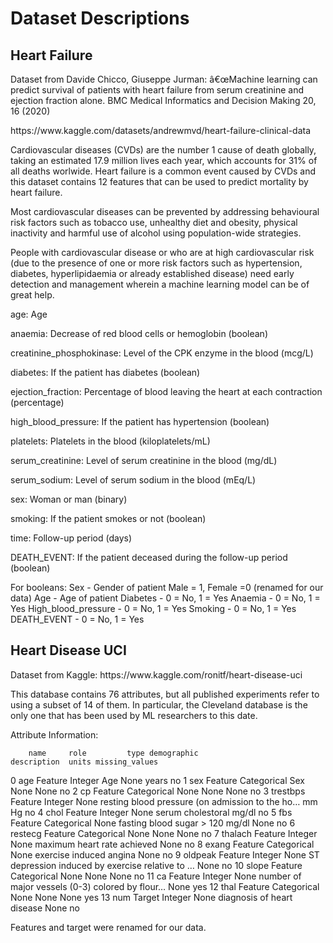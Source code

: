 # Dataset Descriptions {#sec-data-descript}

## Heart Failure {#sec-dd-hear-failure}

Dataset from Davide Chicco, Giuseppe Jurman: â€œMachine learning can predict survival of patients with heart failure from serum creatinine and ejection fraction alone. BMC Medical Informatics and Decision Making 20, 16 (2020)

https://www.kaggle.com/datasets/andrewmvd/heart-failure-clinical-data

Cardiovascular diseases (CVDs) are the number 1 cause of death globally, taking an estimated 17.9 million lives each year, which accounts for 31% of all deaths worlwide.
Heart failure is a common event caused by CVDs and this dataset contains 12 features that can be used to predict mortality by heart failure.

Most cardiovascular diseases can be prevented by addressing behavioural risk factors such as tobacco use, unhealthy diet and obesity, physical inactivity and harmful use of alcohol using population-wide strategies.

People with cardiovascular disease or who are at high cardiovascular risk (due to the presence of one or more risk factors such as hypertension, diabetes, hyperlipidaemia or already established disease) need early detection and management wherein a machine learning model can be of great help.


age: Age

anaemia: Decrease of red blood cells or hemoglobin (boolean)

creatinine_phosphokinase: Level of the CPK enzyme in the blood (mcg/L)

diabetes: If the patient has diabetes (boolean)

ejection_fraction: Percentage of blood leaving the heart at each contraction (percentage)

high_blood_pressure: If the patient has hypertension (boolean)

platelets: Platelets in the blood (kiloplatelets/mL)

serum_creatinine: Level of serum creatinine in the blood (mg/dL)

serum_sodium: Level of serum sodium in the blood (mEq/L)

sex: Woman or man (binary)

smoking: If the patient smokes or not (boolean)

time: Follow-up period (days)

DEATH_EVENT: If the patient deceased during the follow-up period (boolean)

For booleans:
Sex - Gender of patient Male = 1, Female =0  (renamed for our data)
Age - Age of patient
Diabetes - 0 = No, 1 = Yes
Anaemia - 0 = No, 1 = Yes
High_blood_pressure - 0 = No, 1 = Yes
Smoking - 0 = No, 1 = Yes
DEATH_EVENT - 0 = No, 1 = Yes




## Heart Disease UCI {#sec-dd-heart-disease-uci}

Dataset from Kaggle: https://www.kaggle.com/ronitf/heart-disease-uci

This database contains 76 attributes, but all published experiments refer to using a subset of 14 of them. In particular, the Cleveland database is the only one that has been used by ML researchers to this date.

Attribute Information:

        name     role         type demographic                                        description  units missing_values
0        age  Feature      Integer         Age                                               None  years             no
1        sex  Feature  Categorical         Sex                                               None   None             no
2         cp  Feature  Categorical        None                                               None   None             no
3   trestbps  Feature      Integer        None  resting blood pressure (on admission to the ho...  mm Hg             no
4       chol  Feature      Integer        None                                  serum cholestoral  mg/dl             no
5        fbs  Feature  Categorical        None                    fasting blood sugar > 120 mg/dl   None             no
6    restecg  Feature  Categorical        None                                               None   None             no
7    thalach  Feature      Integer        None                        maximum heart rate achieved   None             no
8      exang  Feature  Categorical        None                            exercise induced angina   None             no
9    oldpeak  Feature      Integer        None  ST depression induced by exercise relative to ...   None             no
10     slope  Feature  Categorical        None                                               None   None             no
11        ca  Feature      Integer        None  number of major vessels (0-3) colored by flour...   None            yes
12      thal  Feature  Categorical        None                                               None   None            yes
13       num   Target      Integer        None                         diagnosis of heart disease   None             no


Features and target were renamed for our data.